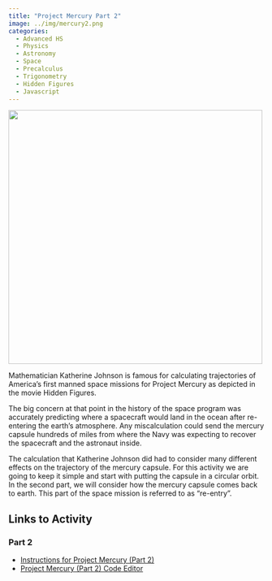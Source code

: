 ```yaml
---
title: "Project Mercury Part 2"
image: ../img/mercury2.png
categories:
  - Advanced HS
  - Physics
  - Astronomy
  - Space
  - Precalculus
  - Trigonometry
  - Hidden Figures
  - Javascript
---
```


![](../img/mercury2.png){width=500 fig-align="center"}

Mathematician Katherine Johnson is famous for calculating trajectories of America's first manned space missions for Project Mercury as depicted in the movie Hidden Figures.

The big concern at that point in the history of the space program was accurately predicting where a spacecraft would land in the ocean after re-entering the earth's atmosphere. Any miscalculation could send the mercury capsule hundreds of miles from where the Navy was expecting to recover the spacecraft and the astronaut inside.

The calculation that Katherine Johnson did had to consider many different effects on the trajectory of the mercury capsule. For this activity we are going to keep it simple and start with putting the capsule in a circular orbit. In the second part, we will consider how the mercury capsule comes back to earth. This part of the space mission is referred to as "re-entry".

## Links to Activity

### Part 2
* [Instructions for Project Mercury (Part 2)](https://www.asc.ohio-state.edu/orban.14/stemcoding/mercury2/mercury2.html)
* [Project Mercury (Part 2) Code Editor](https://editor.p5js.org/ChrisOrban/sketches/pP4ZMcY5X)


